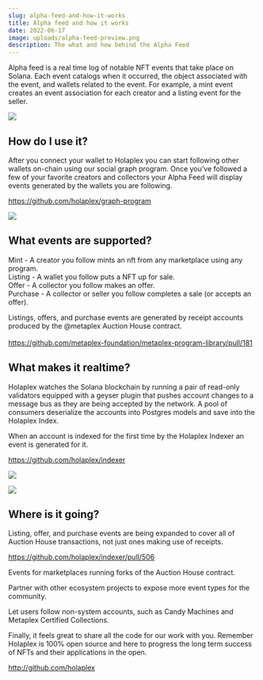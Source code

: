 ```yaml
---
slug: alpha-feed-and-how-it-works
title: Alpha feed and how it works
date: 2022-06-17
image: uploads/alpha-feed-preview.png
description: The what and how behind the Alpha Feed
---
```

Alpha feed is a real time log of notable NFT events that take place on Solana. Each event catalogs when it occurred, the object associated with the event, and wallets related to the event. For example, a mint event creates an event association for each creator and a listing event for the seller.

![](uploads/feed-details-for-holaplex-open-source.png)

## How do I use it?

After you connect your wallet to Holaplex you can start following other wallets on-chain using our social graph program. Once you’ve followed a few of your favorite creators and collectors your Alpha Feed will display events generated by the wallets you are following.

<https://github.com/holaplex/graph-program>

![](uploads/getting-started-on-alpha.jpg)

## What events are supported?



Mint - A creator you follow mints an nft from any marketplace using any program.\
Listing - A wallet you follow puts a NFT up for sale.\
Offer - A collector you follow makes an offer.\
Purchase - A collector or seller you follow completes a sale (or accepts an offer).

Listings, offers, and purchase events are generated by receipt accounts produced by the @metaplex Auction House contract.\
\
<https://github.com/metaplex-foundation/metaplex-program-library/pull/181>



## What makes it realtime?



Holaplex watches the Solana blockchain by running a pair of read-only validators equipped with a geyser plugin that pushes account changes to a message bus as they are being accepted by the network. A pool of consumers deserialize the accounts into Postgres models and save into the Holaplex Index.

When an account is indexed for the first time by the Holaplex Indexer an event is generated for it. 

<https://github.com/holaplex/indexer>

![](uploads/realtime-alpha.jpg)

![](uploads/create-table.jpg)

## Where is it going?



Listing, offer, and purchase events are being expanded to cover all of Auction House transactions, not just ones making use of receipts.



<https://github.com/holaplex/indexer/pull/506>



Events for marketplaces running forks of the Auction House contract.



Partner with other ecosystem projects to expose more event types for the community.



Let users follow non-system accounts, such as Candy Machines and Metaplex Certified Collections.



Finally, it feels great to share all the code for our work with you. Remember Holaplex is 100% open source and here to progress the long term success of NFTs and their applications in the open.



<http://github.com/holaplex>